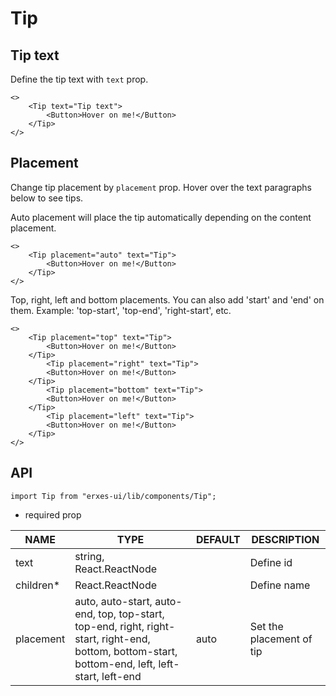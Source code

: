 # Tip
## **Tip text**
Define the tip text with `text` prop.

```tsx
<>
	<Tip text="Tip text">
		<Button>Hover on me!</Button>
	</Tip>
</>
```

## **Placement**
Change tip placement by `placement` prop. Hover over the text paragraphs below to see tips.

Auto placement will place the tip automatically depending on the content placement.
```tsx
<>
	<Tip placement="auto" text="Tip">
		<Button>Hover on me!</Button>
	</Tip>
</>
```

Top, right, left and bottom placements. You can also add 'start' and 'end' on them. Example: 'top-start', 'top-end', 'right-start', etc.

```tsx
<>
	<Tip placement="top" text="Tip">
		<Button>Hover on me!</Button>
	</Tip>
        <Tip placement="right" text="Tip">
		<Button>Hover on me!</Button>
	</Tip>
        <Tip placement="bottom" text="Tip">
		<Button>Hover on me!</Button>
	</Tip>
        <Tip placement="left" text="Tip">
		<Button>Hover on me!</Button>
	</Tip>
</>
```

## **API**

```tsx
import Tip from "erxes-ui/lib/components/Tip";
```
* required prop

| NAME | TYPE | DEFAULT | DESCRIPTION |
| ---| --- | ---| --- |
| text	 | string, React.ReactNode	 |  | Define id |
| children* | React.ReactNode |  | Define name |
| placement	 | auto, auto-start, auto-end, top, top-start, top-end, right, right-start, right-end, bottom, bottom-start, bottom-end, left, left-start, left-end	| auto | Set the placement of tip |